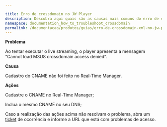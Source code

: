 ```yaml
---

title: Erro de crossdomain no JW Player    
description: Descubra aqui quais são as causas mais comuns do erro de crossdomain no JW Player e as ações mais indicadas para ficar ligado.
namespace: documentation_how_to_troubleshoot_crossdomain
permalink: /documentacao/produtos/guias/erro-de-crossdomain-xml-no-jw-player/
---
```


**Problema**

Ao tentar executar o live streaming, o player apresenta a mensagem “Cannot load M3U8 crossdomain access denied”.

**Causa**

Cadastro do CNAME não foi feito no Real-Time Manager.

**Ações**

Cadastre o CNAME no Real-Time Manager;

Inclua o mesmo CNAME no seu DNS;

Caso a realização das ações acima não resolvam o problema, abra um [ticket](https://tickets.azion.com/) de ocorrência e informe a URL que está com problemas de acesso.


